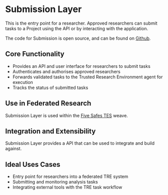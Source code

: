 # Submission Layer

This is the entry point for a researcher. Approved researchers can submit tasks to a Project using the API or by interacting with the application.

The code for Submission is open source, and can be found on [Github](https://github.com/SwanseaUniversityMedical/DARE-Control).

## Core Functionality

- Provides an API and user interface for researchers to submit tasks
- Authenticates and authorises approved researchers
- Forwards validated tasks to the Trusted Research Environment agent for execution
- Tracks the status of submitted tasks

## Use in Federated Research

Submission Layer is used within the [Five Safes TES](/five_safes_tes) weave.

## Integration and Extensibility

Submission Layer provides a API that can be used to integrate and build against. 

## Ideal Uses Cases

- Entry point for researchers into a federated TRE system
- Submitting and monitoring analysis tasks
- Integrating external tools with the TRE task workflow
